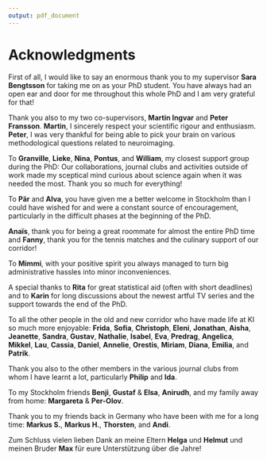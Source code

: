 ```yaml
---
output: pdf_document
---
```


# Acknowledgments {-}

First of all, I would like to say an enormous thank you to my supervisor **Sara Bengtsson** for taking me on as your PhD student. You have always had an open ear and door for me throughout this whole PhD and I am very grateful for that!

Thank you also to my two co-supervisors, **Martin Ingvar** and **Peter Fransson**. **Martin**, I sincerely respect your scientific rigour and enthusiasm. **Peter**, I was very thankful for being able to pick your brain on various methodological questions related to neuroimaging.

To **Granville**, **Lieke**, **Nina**, **Pontus**, and **William**, my closest support group during the PhD: Our collaborations, journal clubs and activities outside of work made my sceptical mind curious about science again when it was needed the most. Thank you so much for everything!

To **Pär** and **Alva**, you have given me a better welcome in Stockholm than I could have wished for and were a constant source of encouragement, particularly in the difficult phases at the beginning of the PhD.

**Anaïs**, thank you for being a great roommate for almost the entire PhD time and **Fanny**, thank you for the tennis matches and the culinary support of our corridor!

To **Mimmi**, with your positive spirit you always managed to turn big administrative hassles into minor inconveniences.

A special thanks to **Rita** for great statistical aid (often with short deadlines) and to **Karin** for long discussions about the newest artful TV series and the support towards the end of the PhD.

To all the other people in the old and new corridor who have made life at KI so much more enjoyable: **Frida**, **Sofia**, **Christoph**, **Eleni**, **Jonathan**, **Aisha**, **Jeanette**, **Sandra**, **Gustav**, **Nathalie**, **Isabel**, **Eva**, **Predrag**, **Angelica**, **Mikkel**, **Lau**, **Cassia**, **Daniel**, **Annelie**, **Orestis**, **Miriam**, **Diana**, **Emilia**, and **Patrik**.

Thank you also to the other members in the various journal clubs from whom I have learnt a lot, particularly **Philip** and **Ida**.

To my Stockholm friends **Benji**, **Gustaf** & **Elsa**, **Anirudh**, and my family away from home: **Margareta** & **Per-Olov**.

Thank you to my friends back in Germany who have been with me for a long time: **Markus S.**, **Markus H.**, **Thorsten**, and **Andi**.

\begin{CJK}{UTF8}{gbsn}My dear \textbf{Lu}, you have changed my life for a much better course. I am so happy to have you by my side and look forward to our future adventures! 谢谢你!\end{CJK}

Zum Schluss vielen lieben Dank an meine Eltern **Helga** und **Helmut** und meinen Bruder **Max** für eure Unterstützung über die Jahre!
